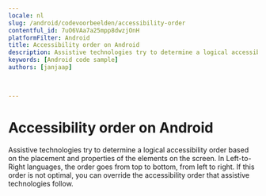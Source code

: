 ```yaml
---
locale: nl
slug: /android/codevoorbeelden/accessibility-order
contentful_id: 7uO6VAa7a25mpp8dwzjOnH
platformFilter: Android
title: Accessibility order on Android
description: Assistive technologies try to determine a logical accessibility order based on the placement and properties of the elements on the screen.
keywords: [Android code sample]
authors: [janjaap]


	
---
```


# Accessibility order on Android

Assistive technologies try to determine a logical accessibility order based on the placement and properties of the elements on the screen. In Left-to-Right languages, the order goes from top to bottom, from left to right. If this order is not optimal, you can override the accessibility order that assistive technologies follow.

<CodeSample id="accessibility-order" locale="nl" platform="android"/>